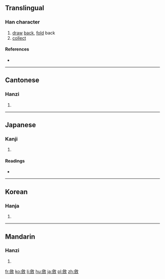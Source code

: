 {{also|敛}}
==Translingual==

===Han character===
{{Han char|rn=66|rad=攴|as=13|sn=17|four=8884<sub>0</sub>|canj=人人人大 (OOOK)|ids=⿰[[僉]][[攵]]}}

# [[draw]] [[back]], [[fold]] back
# [[collect]]

====References====
* {{Han ref|kx=0476.020|dkj=13407|dj=0830.330|hdz=21478.070|uh=6582|ud=25986|bh=C0C4|bd=49348}}

----

==Cantonese==

===Hanzi===
{{yue-hanzi|jyut=lim6|y=lim6|sim=敛}}

# {{defn|lang=yue|sort=攴13}}

----

==Japanese==

===Kanji===
{{ja-kanji|grade=|rs=攴13}}

# {{defn|lang=ja|sort=攴13}}

====Readings====
* {{ja-readings|on=[[れん]] (ren)|kun=[[おさめる]] (osameru)}}

----

==Korean==

===Hanja===
{{ko-hanja|hangeul=[[렴]]>[[염]]|eumhun=|rv=ryeom>yeom|mr=ryŏm>yŏm|y=lyem>yem}}

# {{defn|lang=ko|sort=攴13}}

----

==Mandarin==

===Hanzi===
{{cmn-hanzi|sim=敛|pin=[[liǎn]] ([[lian3]]), [[liàn]] ([[lian4]])|wg=lien<sup>3</sup>, lien<sup>4</sup>}}

# {{defn|lang=cmn|sort=攴13}}

[[fr:斂]]
[[ko:斂]]
[[li:斂]]
[[hu:斂]]
[[ja:斂]]
[[pl:斂]]
[[zh:斂]]